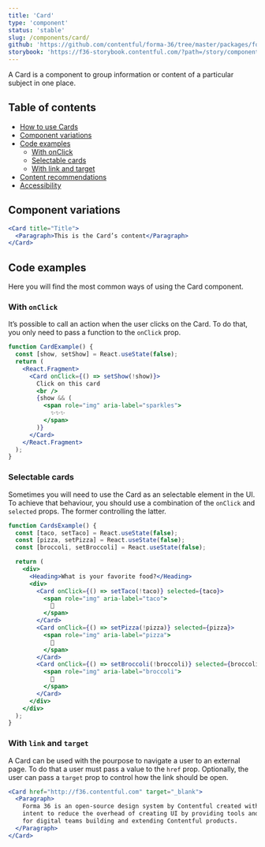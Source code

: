 ```yaml
---
title: 'Card'
type: 'component'
status: 'stable'
slug: /components/card/
github: 'https://github.com/contentful/forma-36/tree/master/packages/forma-36-react-components/src/components/Card'
storybook: 'https://f36-storybook.contentful.com/?path=/story/components-card--default'
---
```


A Card is a component to group information or content of a particular subject in one place.

## Table of contents

- [How to use Cards](#how-to-use-buttons)
- [Component variations](#component-variations)
- [Code examples](#code-examples)
  - [With onClick](#with-onclick)
  - [Selectable cards](#selectable-cards)
  - [With link and target](#with-link-and-target)
- [Content recommendations](#content-recommendations)
- [Accessibility](#accessibility)

## Component variations

```jsx
<Card title="Title">
  <Paragraph>This is the Card’s content</Paragraph>
</Card>
```

## Code examples

Here you will find the most common ways of using the Card component.

### With `onClick`

It’s possible to call an action when the user clicks on the Card. To do that, you only need to pass a function to the `onClick` prop.

```jsx
function CardExample() {
  const [show, setShow] = React.useState(false);
  return (
    <React.Fragment>
      <Card onClick={() => setShow(!show)}>
        Click on this card
        <br />
        {show && (
          <span role="img" aria-label="sparkles">
            ✨✨✨
          </span>
        )}
      </Card>
    </React.Fragment>
  );
}
```

### Selectable cards

Sometimes you will need to use the Card as an selectable element in the UI. To achieve that behaviour,
you should use a combination of the `onClick` and `selected` props. The former controlling the latter.

```jsx
function CardsExample() {
  const [taco, setTaco] = React.useState(false);
  const [pizza, setPizza] = React.useState(false);
  const [broccoli, setBroccoli] = React.useState(false);

  return (
    <div>
      <Heading>What is your favorite food?</Heading>
      <div>
        <Card onClick={() => setTaco(!taco)} selected={taco}>
          <span role="img" aria-label="taco">
            🌮
          </span>
        </Card>
        <Card onClick={() => setPizza(!pizza)} selected={pizza}>
          <span role="img" aria-label="pizza">
            🍕
          </span>
        </Card>
        <Card onClick={() => setBroccoli(!broccoli)} selected={broccoli}>
          <span role="img" aria-label="broccoli">
            🥦
          </span>
        </Card>
      </div>
    </div>
  );
}
```

### With `link` and `target`

A Card can be used with the pourpose to navigate a user to an external page. To do that a user must pass a value to the `href` prop.
Optionally, the user can pass a `target` prop to control how the link should be open.

```jsx
<Card href="http://f36.contentful.com" target="_blank">
  <Paragraph>
    Forma 36 is an open-source design system by Contentful created with the
    intent to reduce the overhead of creating UI by providing tools and guidance
    for digital teams building and extending Contentful products.
  </Paragraph>
</Card>
```
